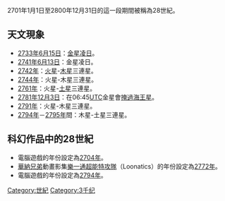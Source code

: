 {{future}}
{{Unreferenced|time=2014-01-02T12:30:24+00:00}}
{{Notability Unreferenced |time=2019-10-20T21:36:12+00:00}}
{{CenturyTOC|28}}
2701年1月1日至2800年12月31日的這一段期間被稱為28世紀。

== 天文現象 ==
*[[2733年|2733年]][[6月15日|6月15日]]：[[金星凌日|金星凌日]]。
*[[2741年|2741年]][[6月13日|6月13日]]：金星凌日。
*[[2742年|2742年]]：[[火星|火星]]-[[木星|木星]]三連星。
*[[2744年|2744年]]：火星-木星三連星。
*[[2761年|2761年]]：火星-[[土星|土星]]三連星。
*[[2781年|2781年]][[12月3日|12月3日]]：在06:45[[UTC|UTC]]金星會[[掩星|掩過]][[海王星|海王星]]。
*[[2791年|2791年]]：火星-木星三連星。
*[[2794年|2794年]]－[[2795年|2795年]]間：木星-土星三連星。

== 科幻作品中的28世紀 ==
* 電腦遊戲''{{link-en|Terminal Velocity|Terminal Velocity (computer game)}}''的年份設定為[[2704年|2704年]]。
* [[華納兄弟|華納兄弟]]動畫影集[[樂一通超能特攻隊|樂一通超能特攻隊]]（Loonatics）的年份設定為[[2772年|2772年]]。
* 電腦遊戲''{{link-en|Marathon|Marathon (computer game)}}''的年份設定為[[2794年|2794年]]。
{{世纪|28}}
[[Category:世紀|Category:世紀]]
[[Category:3千纪|Category:3千纪]]